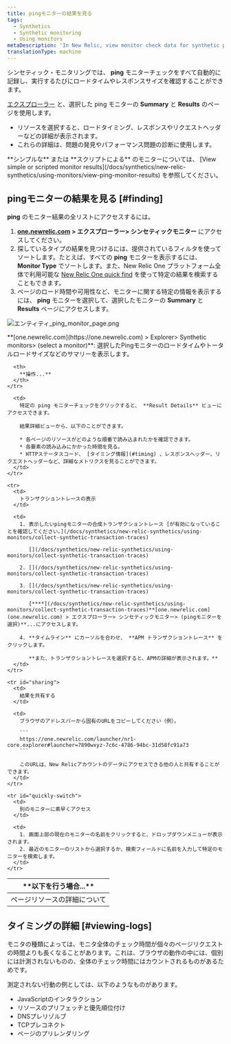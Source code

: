 ```yaml
---
title: pingモニターの結果を見る
tags:
  - Synthetics
  - Synthetic monitoring
  - Using monitors
metaDescription: 'In New Relic, view monitor check data for synthetic ping monitors.'
translationType: machine
---
```


シンセティック・モニタリングでは、 **ping** モニターチェックをすべて自動的に記録し、実行するたびにロードタイムやレスポンスサイズを確認することができます。

[エクスプローラー](/docs/new-relic-one/use-new-relic-one/ui-data/new-relic-one-entity-explorer-view-performance-across-apps-services-hosts) と、選択した ping モニターの **Summary** と **Results** のページを使用します。

* リソースを選択すると、ロードタイミング、レスポンスやリクエストヘッダーなどの詳細が表示されます。
* これらの詳細は、問題の発見やパフォーマンス問題の診断に使用します。

<Callout variant="tip">
  **シンプルな** または **スクリプトによる** のモニターについては、 [View simple or scripted monitor results](/docs/synthetics/new-relic-synthetics/using-monitors/view-ping-monitor-results) を参照してください。
</Callout>

## pingモニターの結果を見る [#finding]

**ping** のモニター結果の全リストにアクセスするには。

1. **[one.newrelic.com](http://one.newrelic.com/ "新しいウィンドウにリンクが開きます。") > エクスプローラー> シンセティックモニター** にアクセスしてください。
2. 探しているタイプの結果を見つけるには、提供されているフィルタを使ってソートします。たとえば、すべての **ping** モニターを表示するには、 **Monitor Type** でソートします。また、New Relic One プラットフォーム全体で利用可能な [New Relic One quick find](/docs/new-relic-one-core-ui-components) を使って特定の結果を検索することもできます。
3. ページのロード時間や可用性など、モニターに関する特定の情報を表示するには、 **ping** モニターを選択して、選択したモニターの **Summary** と **Results** ページにアクセスします。

![エンティティ\_ping_monitor_page.png](./images/entitiy_ping_monitor_page_0.png "エンティティ・モニター・リスト")

<figcaption>
  **[one.newrelic.com](https://one.newrelic.com) > Explorer> Synthetic monitors> (select a monitor)**: 選択したPingモニターのロードタイムやトータルロードサイズなどのサマリーを表示します。
</figcaption>

<table id="using">
  <thead>
    <tr>
      <th width={250}>
        **以下を行う場合...**
      </th>

      <th>
        **操作...**
      </th>
    </tr>
  </thead>

  <tbody>
    <tr>
      <td>
        ページリソースの詳細について
      </td>

      <td>
        特定の ping モニターチェックをクリックすると、 **Result Details** ビューにアクセスできます。

        結果詳細ビューから、以下のことができます。

        * 各ページのリソースがどのような順番で読み込まれたかを確認できます。
        * 各要素の読み込みにかかった時間を見る。
        * HTTPステータスコード、 [タイミング情報](#timing) 、レスポンスヘッダー、リクエストヘッダーなど、詳細なメトリクスを見ることができます。
      </td>
    </tr>

    <tr>
      <td>
        トランザクショントレースの表示
      </td>

      <td>
        1. 表示したいpingモニターの合成トランザクショントレース [が有効になっていることを確認してください。](/docs/synthetics/new-relic-synthetics/using-monitors/collect-synthetic-transaction-traces)

           [](/docs/synthetics/new-relic-synthetics/using-monitors/collect-synthetic-transaction-traces)

        2. [](/docs/synthetics/new-relic-synthetics/using-monitors/collect-synthetic-transaction-traces)

        3. [](/docs/synthetics/new-relic-synthetics/using-monitors/collect-synthetic-transaction-traces)

           [****](/docs/synthetics/new-relic-synthetics/using-monitors/collect-synthetic-transaction-traces)**[one.newrelic.com](one.newrelic.com) > エクスプローラー> シンセティックモニター> (pingモニターを選択)**...にアクセスします。

        4. **タイムライン** にカーソルを合わせ、 **APM トランザクショントレース** をクリックします。

           **また、トランザクショントレースを選択すると、APMの詳細が表示されます。**
      </td>
    </tr>

    <tr id="sharing">
      <td>
        結果を共有する
      </td>

      <td>
        ブラウザのアドレスバーから固有のURLをコピーしてください（例）。

        ```
        https://one.newrelic.com/launcher/nr1-core.explorer#launcher=7890wxyz-7c6c-4786-94bc-31d58fc91a73
        ```

        このURLは、New Relicアカウントのデータにアクセスできる他の人と共有することができます。
      </td>
    </tr>

    <tr id="quickly-switch">
      <td>
        別のモニターに素早くアクセス
      </td>

      <td>
        1. 画面上部の現在のモニターの名前をクリックすると、ドロップダウンメニューが表示されます。
        2. 最近のモニターのリストから選択するか、検索フィールドに名前を入力して特定のモニターを検索します。
      </td>
    </tr>
  </tbody>
</table>

## タイミングの詳細 [#viewing-logs]

モニタの種類によっては、モニタ全体のチェック時間が個々のページリクエストの時間よりも長くなることがあります。これは、ブラウザの動作の中には、個別には計測されないものの、全体のチェック時間にはカウントされるものがあるためです。

測定されない行動の例としては、以下のようなものがあります。

* JavaScriptのインタラクション
* リソースのプリフェッチと優先順位付け
* DNSプレリゾルブ
* TCPプレコネクト
* ページのプリレンダリング